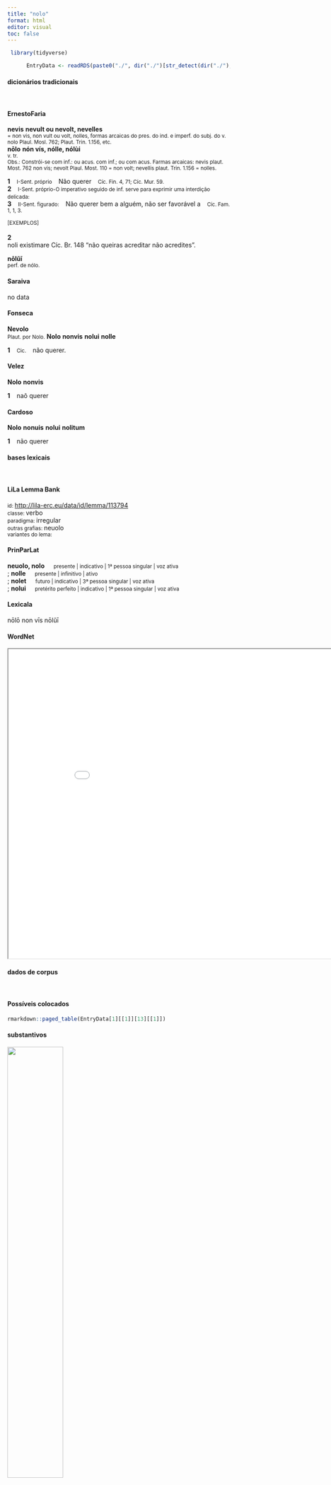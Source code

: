 ```yaml
---
title: "nolo"
format: html
editor: visual
toc: false
---
```



```r
 library(tidyverse) 

      EntryData <- readRDS(paste0("./", dir("./")[str_detect(dir("./"), "_xx110-111-108-111xx_.rds")]))

```


#### dicionários tradicionais

&emsp;




::: panel-tabset

#### ErnestoFaria

<b>nevis</b> <b>nevult ou nevolt, nevelles</b> <br> <small>= non vis, non vult ou volt, nolles, formas arcaicas do pres. do ind. e imperf. do subj. do v. nolo Plaul. Mosl. 762; Plaut. Trin. 1.156, etc.</small> <br> <small></small> 
 <b>nōlo</b> <b>nón vís, nólle, nólùi</b> <br> <small>v. tr.</small> <br> <small>Obs.: Constrói-se com inf.: ou acus. com inf.; ou com acus. Farmas arcaicas: nevis plaut. Most. 762 non vis; nevolt Plaul. Most. 110 = non volt; nevellis plaut. Trin. 1.156 = nolles.</small>   <p> <b>1</b> &ensp; <small>I-Sent. próprio</small> &ensp; Não querer &ensp; <small>Cíc. Fin. 4, 71; Cíc. Mur. 59.</small> <br> <b>2</b> &ensp; <small>I-Sent. próprio-O imperativo seguido de inf. serve para exprimir uma interdição delicada:</small> &ensp; <small></small> <br> <b>3</b> &ensp; <small>II-Sent. figurado:</small> &ensp; Não querer bem a alguém, não ser favorável a &ensp; <small>Cíc. Fam. 1, 1, 3.</small> </p>   <p><small>[EXEMPLOS]</small><br> <br><b>2</b><br>noli existimare Cíc. Br. 148 “não queiras acreditar não acredites”. </p> 
 <b>nōlŭī</b> <br> <small>perf. de nólo.</small> <br> <small></small>




#### Saraiva

no data




#### Fonseca

<b>Nevolo</b> <br> <small>Plaut. por Nolo.</small> 
 <b>Nolo</b> <b>nonvis</b> <b>nolui</b> <b>nolle</b>   <p> <b>1</b> &ensp; <small>Cic.</small> &ensp; não querer. </p>




#### Velez

<b>Nolo</b> <b>nonvis</b>   <p> <b>1</b> &ensp; naõ querer </p>




#### Cardoso

<b>Nolo</b> <b>nonuis</b> <b>nolui</b> <b>nolitum</b>   <p> <b>1</b> &ensp; não querer </p>


:::



#### bases lexicais

&emsp;






::: panel-tabset

#### LiLa Lemma Bank

<small> id: </small> <a href=' http://lila-erc.eu/data/id/lemma/113794 ' target="_blank"> http://lila-erc.eu/data/id/lemma/113794 </a> <br>
<small> classe: </small> verbo    <br>
<small> paradigma: </small> irregular <br>
<small> outras grafias: </small> neuolo <br>
<small> variantes do lema: </small>  <br>





#### PrinParLat

<b> neuolo, nolo </b>&emsp;<small> presente | indicativo | 1ª pessoa singular | voz ativa </small><br>
; <b> nolle </b>&emsp;<small> presente | infinitivo | ativo </small><br>
; <b> nolet </b>&emsp;<small> futuro | indicativo | 3ª pessoa singular | voz ativa </small><br>
; <b> nolui </b>&emsp;<small> pretérito perfeito | indicativo | 1ª pessoa singular | voz ativa </small><br>





#### Lexicala

nōlō 
 non vīs 
 nōlŭī




#### WordNet

<iframe width='900' height='700' src='Media/Tree__xx110-111-108-111xx__sem_type_lexemes_pt.html'>

</iframe>


:::



#### dados de corpus

&emsp;




::: panel-tabset

#### Possíveis colocados

```r

rmarkdown::paged_table(EntryData[1][[1]][13][[1]])

```


#### substantivos

![](./Media/wordcloud__xx110-111-108-111xx__BY_collocate_scoreSUBST.webp){width=50% fig-alt='This chart plots collocate by scoreSUBST, for the headword nolo here are all the values plotted: collocate: obsecro; scoreSUBST: 0. collocate: eo; scoreSUBST: 0. collocate: timeo; scoreSUBST: 0. collocate: uiuo; scoreSUBST: 0. collocate: ita; scoreSUBST: 0. collocate: idem; scoreSUBST: 0'}




#### adjetivos

![](./Media/wordcloud__xx110-111-108-111xx__BY_collocate_scoreADJ.webp){width=50% fig-alt='This chart plots collocate by scoreADJ, for the headword nolo here are all the values plotted: collocate: obsecro; scoreADJ: 0. collocate: eo; scoreADJ: 0. collocate: timeo; scoreADJ: 0. collocate: uiuo; scoreADJ: 0. collocate: ita; scoreADJ: 0. collocate: idem; scoreADJ: 0'}




#### verbos

![](./Media/wordcloud__xx110-111-108-111xx__BY_collocate_scoreVERBO.webp){width=50% fig-alt='This chart plots collocate by scoreVERBO, for the headword nolo here are all the values plotted: collocate: obsecro; scoreVERBO: 3. collocate: eo; scoreVERBO: 2. collocate: timeo; scoreVERBO: 2. collocate: uiuo; scoreVERBO: 2. collocate: ita; scoreVERBO: 0. collocate: idem; scoreVERBO: 0'}




#### advérbios

![](./Media/wordcloud__xx110-111-108-111xx__BY_collocate_scoreADV.webp){width=50% fig-alt='This chart plots collocate by scoreADV, for the headword nolo here are all the values plotted: collocate: obsecro; scoreADV: 0. collocate: eo; scoreADV: 0. collocate: timeo; scoreADV: 0. collocate: uiuo; scoreADV: 0. collocate: ita; scoreADV: 2. collocate: idem; scoreADV: 0'}




#### preposições e conjunções

![](./Media/wordcloud__xx110-111-108-111xx__BY_collocate_scoreFUNC.webp){width=50% fig-alt='This chart plots collocate by scoreFUNC, for the headword nolo here are all the values plotted: collocate: obsecro; scoreFUNC: 0. collocate: eo; scoreFUNC: 0. collocate: timeo; scoreFUNC: 0. collocate: uiuo; scoreFUNC: 0. collocate: ita; scoreFUNC: 0. collocate: idem; scoreFUNC: 0'}


:::



::: panel-tabset

#### ExemplosTraduzidos

<p> semper idem uelle atque idem <b>nolle</b> <br> <small> Sen.Ep.20.5 <br> Querer sempre o mesmo e não querer sempre o mesmo. <small> [JDD] </small> </small> </p>
; <p> uiuere <b>noluit</b> qui mori non uult <br> <small> Sen.Ep.30.10 <br> Não quis viver quem não quer morrer. <small> [JDD] </small> </small> </p>
; <p> <b>nolite</b> obsecro uos acerbiorem mihi pati reditum esse quam fuerit ille ipse discessus <br> <small> Cic.Mil.103 <br> Não permitais, eu vos imploro, que o meu regresso seja mais doloroso para mim do que foi a própria partida. <small> [JDD] </small> </small> </p>
; <p> at misit ad nescio quem Caecilium sed eos quos misit quod ire <b>noluerunt</b> in uincla coniecit <br> <small> Cic.Deiot.23 <br> 23 Mas é que enviou a um não sei que Cecílio, mas os que ele enviou, porque não quiseram ir, meteu-os na prisão. <small> [JDD] </small> </small> </p>
; <p> quibus ex nauibus cum essent expositi milites circiter trecenti atque in castra contenderent Morini quos Caesar in Britanniam proficiscens pacatos reliquerat spe praedae adducti primo non ita magno suorum numero circumsteterunt ac si sese interfici <b>nollent</b> arma ponere iusserunt <br> <small> Caes.Gal.4.37.1 <br> Como desses navios tinham desembarcado cerca de trezentos soldados e se dirigiam ao acampamento, os morinos, que César, ao partir para a Britânia, tinha deixado pacificados, levados pela esperança de presa, os circundaram com um número não tão grande dos seus e ordenaram que depusessem as armas, se não queriam ser mortos. <small> [JDD] </small> </small> </p>





#### Frequência por autor

![](./Media/barchart__xx110-111-108-111xx__lemma_BY_author_Frequencies.webp){width=50% fig-alt='This charts plots the frequency of lemma by author_Frequencies. The Phaedrus subcorpus registers the highest normalized frequency, with the value of 10.63 and an absolute frequency of 7. The Suetonius subcorpus follows, with a normalized frequency of 0 and an absolute frequency of 0. the subcorpus with the least normalized frequency is Suetonius with the normalized value of 0 and an absolute freqeuncy of 0. here are all the values: subcorpus: Caesar ; normalized frequency: 7 ; absolute frequency: 2.64370420726641. subcorpus: Cicero ; normalized frequency: 84 ; absolute frequency: 5.23286237571952. subcorpus: Horatius ; normalized frequency: 10 ; absolute frequency: 8.88020602077968. subcorpus: Ovidius ; normalized frequency: 1 ; absolute frequency: 1.71585449553878. subcorpus: Phaedrus ; normalized frequency: 7 ; absolute frequency: 10.6269925611052. subcorpus: Sallustius ; normalized frequency: 2 ; absolute frequency: 1.85511548093869. subcorpus: Seneca ; normalized frequency: 31 ; absolute frequency: 5.78563296690991. subcorpus: Suetonius ; normalized frequency: 0 ; absolute frequency: 0. subcorpus: Tacitus ; normalized frequency: 3 ; absolute frequency: 10.2986611740474. subcorpus: Vergilius ; normalized frequency: 0 ; absolute frequency: 0. subcorpus: Hieronymus ; normalized frequency: 3 ; absolute frequency: 6.74005841383959'}




#### Frequência por gênero

![](./Media/barchart__xx110-111-108-111xx__lemma_BY_genre_Frequencies.webp){width=50% fig-alt='This charts plots the frequency of lemma by genre_Frequencies. The Poesia.lírica subcorpus registers the highest normalized frequency, with the value of 8.41 and an absolute frequency of 10. The Poesia.lírica subcorpus follows, with a normalized frequency of 8.41 and an absolute frequency of 10. the subcorpus with the least normalized frequency is Poesia.épica with the normalized value of 0 and an absolute freqeuncy of 0. here are all the values: subcorpus: Prosa.histórica ; normalized frequency: 12 ; absolute frequency: 2.92120061345213. subcorpus: Prosa.filosófica ; normalized frequency: 33 ; absolute frequency: 5.43648374820843. subcorpus: Prosa.oratória ; normalized frequency: 55 ; absolute frequency: 5.28069282689889. subcorpus: Prosa.epistolográfica ; normalized frequency: 25 ; absolute frequency: 6.6244468586873. subcorpus: Poesia.lírica ; normalized frequency: 10 ; absolute frequency: 8.4125515268781. subcorpus: Poesia.didática ; normalized frequency: 8 ; absolute frequency: 6.78598693697515. subcorpus: Poesia.trágica ; normalized frequency: 2 ; absolute frequency: 1.73731758165393. subcorpus: Poesia.épica ; normalized frequency: 0 ; absolute frequency: 0. subcorpus: Prosa.ficcional ; normalized frequency: 3 ; absolute frequency: 6.74005841383959'}




#### Frequência por século

![](./Media/barchart__xx110-111-108-111xx__lemma_BY_period_Frequencies.webp){width=50% fig-alt='This charts plots the frequency of lemma by period_Frequencies. The II.d.C. subcorpus registers the highest normalized frequency, with the value of 7.85 and an absolute frequency of 3. The II.d.C. subcorpus follows, with a normalized frequency of 7.85 and an absolute frequency of 3. the subcorpus with the least normalized frequency is I.a.C. with the normalized value of 4.79 and an absolute freqeuncy of 103. here are all the values: subcorpus: I.a.C. ; normalized frequency: 103 ; absolute frequency: 4.79404235513149. subcorpus: I.d.C. ; normalized frequency: 39 ; absolute frequency: 5.96603946764571. subcorpus: II.d.C. ; normalized frequency: 3 ; absolute frequency: 7.85340314136126. subcorpus: IV.d.C. ; normalized frequency: 3 ; absolute frequency: 6.74005841383959'}


:::

